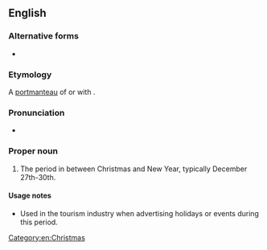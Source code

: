 ==English==

===Alternative forms===
* {{alt|en|Twixtmas}}

===Etymology===
A [[portmanteau#Etymology 2|portmanteau]] of {{m|en|between}} or {{m|en|betwixt}} with {{m|en|Christmas}}.

===Pronunciation===
* {{audio|en|LL-Q1860 (eng)-Vealhurl-Twixmas.wav|Audio (UK)}}

===Proper noun===
{{en-proper noun}}

# {{lb|en|slang}} The period in between Christmas and New Year, typically December 27th-30th.

====Usage notes====
* Used in the tourism industry when advertising holidays or events during this period.

[[Category:en:Christmas]]